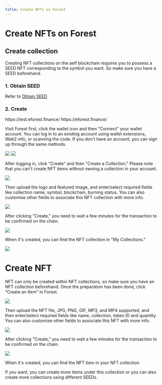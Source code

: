 ```yaml
---
title: Create NFTs on Forest
---
```


# Create NFTs on Forest

## Create collection

Creating NFT collections on the aelf blockchain requires you to possess a SEED NFT corresponding to the symbol you want. So make sure you have a SEED beforehand.

### 1. Obtain SEED

Refer to [Obtain SEED](docs/QuickStartGuides/LaunchTokenAndNFTCollection/ObtainSEED.mdx)

### 2. Create

<Tabs>
  <TabItem value="Testnet" label="Testnet" default>
    <CodeBlock>
      https://test.eforest.finance/
    </CodeBlock>
  </TabItem>
  <TabItem value="Mainnet" label="Mainnet">
    <CodeBlock>
      https://eforest.finance/
    </CodeBlock>
  </TabItem>
</Tabs>

Visit Forest first, click the wallet icon and then "Connect" your wallet account. You can log in to an existing account using wallet extensions, Web2 info, or scanning the code. If you don't have an account, you can sign up through the same methods.

<div style={{display: 'flex', justifyContent: 'space-around', alignItems: 'start', width: '100%'}}>
  <img src='/img/quick-start/forest-hero.png' width={'72%'} style={{border: '1px solid #dee2e8'}} />
  <img src='/img/quick-start/forest-login.png' width={'27%'} style={{border: '1px solid #dee2e8'}} />
</div>

After logging in, click "Create" and then "Create a Collection." Please note that you can't create NFT items without owning a collection in your account.

<div style={{display: 'flex', justifyContent: 'center', width: '100%'}}>
  <img src='/img/quick-start/forest-create.png' width={500} style={{border: '1px solid #dee2e8'}} />
</div>

Then upload the logo and featured image, and enter/select required fields like collection name, symbol, blockchain, burning status. You can also customise other fields to associate this NFT collection with more info.

<div style={{display: 'flex', justifyContent: 'center', width: '100%'}}>
  <img src='/img/quick-start/forest-create-collection-form.png' width={500} style={{border: '1px solid #dee2e8'}} />
</div>

After clicking "Create," you need to wait a few minutes for the transaction to be confirmed on the chain.

<div style={{display: 'flex', justifyContent: 'center', width: '100%'}}>
  <img src='/img/quick-start/forest-create-collection-process.png' width={500} style={{border: '1px solid #dee2e8'}} />
</div>

When it's created, you can find the NFT collection in "My Collections."

<div style={{display: 'flex', justifyContent: 'center', width: '100%'}}>
  <img src='/img/quick-start/forest-my-collection.png' width={500} style={{border: '1px solid #dee2e8'}} />
</div>

# Create NFT

NFT can only be created within NFT collections, so make sure you have an NFT collection beforehand. Once the preparation has been done, click "Create an Item" in Forest.

<div style={{display: 'flex', justifyContent: 'center', width: '100%'}}>
  <img src='/img/quick-start/forest-create-item.png' width={500} style={{border: '1px solid #dee2e8'}} />
</div>

Then upload the NFT file, JPG, PNG, GIF, MP3, and MP4 supported, and then enter/select required fields like name, collection, token ID and quantity. You can also customise other fields to associate this NFT with more info.

<div style={{display: 'flex', justifyContent: 'center', width: '100%'}}>
  <img src='/img/quick-start/forest-create-item-step.png' width={500} style={{border: '1px solid #dee2e8'}} />
</div>

After clicking "Create," you need to wait a few minutes for the transaction to be confirmed on the chain.

<div style={{display: 'flex', justifyContent: 'center', width: '100%'}}>
  <img src='/img/quick-start/forest-create-item-process.png' width={500} style={{border: '1px solid #dee2e8'}} />
</div>

When it's created, you can find the NFT item in your NFT collection.

If you want, you can create more items under this collection or you can also create more collections using different SEEDs.
